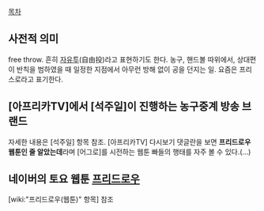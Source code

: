 [[목차]]
== 사전적 의미 ==
free throw. 흔히 [[자유투]](自由投)라고 표현하기도 한다. 농구, 핸드볼 따위에서, 상대편이 반칙을 범하였을 때 일정한 지점에서 아무런 방해 없이 공을 던지는 일. 요즘은 프리스로라고 표기한다.

== [아프리카TV]에서 [석주일]이 진행하는 농구중계 방송 브랜드 ==
자세한 내용은 [석주일] 항목 참조. [아프리카TV] 다시보기 댓글란을 보면 '''프리드로우 웹툰인 줄 알았는데'''라며 [어그로]를 시전하는 웹툰 빠들의 행태를 자주 볼 수 있다.(...)

== 네이버의 토요 웹툰 [[프리드로우(웹툰)|프리드로우]] ==
[wiki:"프리드로우(웹툰)" 항목] 참조

